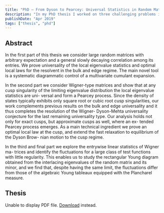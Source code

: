 ```yaml
---
title: "PhD – From Dyson to Pearcey: Universal Statistics in Random Matrix Theory"
description: "In my PhD thesis I worked on three challenging problems in random matrix theory: (1) Universality of random matrices with correlated entries, (2) Pearcey-kernel universality at cusp points, and (3) entrywise linear statistics and Young tableaux."
publishDate: "Apr 2019"
tags: ["thesis", "phd"]
---
```



## Abstract

In the first part of this thesis we consider large random matrices with arbitrary
expectation and a general slowly decaying correlation among its entries. We prove
universality of the local eigenvalue statistics and optimal local laws for the resolvent in
the bulk and edge regime. The main novel tool is a systematic diagrammatic control of
a multivariate cumulant expansion.

In the second part we consider Wigner-type matrices and show that at any cusp
singularity of the limiting eigenvalue distribution the local eigenvalue statistics are uni-
versal and form a Pearcey process. Since the density of states typically exhibits only
square root or cubic root cusp singularities, our work complements previous results on
the bulk and edge universality and it thus completes the resolution of the Wigner-
Dyson-Mehta universality conjecture for the last remaining universality type. Our
analysis holds not only for exact cusps, but approximate cusps as well, where an ex-
tended Pearcey process emerges. As a main technical ingredient we prove an optimal
local law at the cusp, and extend the fast relaxation to equilibrium of the Dyson Brow-
nian motion to the cusp regime.

In the third and final part we explore the entrywise linear statistics of Wigner ma-
trices and identify the fluctuations for a large class of test functions with little regularity.
This enables us to study the rectangular Young diagram obtained from the interlacing
eigenvalues of the random matrix and its minor, and we find that, despite having the
same limit, the fluctuations differ from those of the algebraic Young tableaux equipped
with the Plancharel measure.

## Thesis

<object data={thesis} type="application/pdf" width="100%" height="800px">
	<p>
		Unable to display PDF file.
		<a href="./thesis.pdf">Download</a>
		instead.
	</p>
</object>
